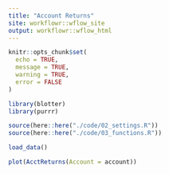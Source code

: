 ```yaml
---
title: "Account Returns"
site: workflowr::wflow_site
output: workflowr::wflow_html
---
```


```r
knitr::opts_chunk$set(
  echo = TRUE, 
  message = TRUE, 
  warning = TRUE, 
  error = FALSE
)
```

```r
library(blotter)
library(purrr)
```

```r
source(here::here("./code/02_settings.R"))
source(here::here("./code/03_functions.R"))
```

```r
load_data()
```

```r
plot(AcctReturns(Account = account))
```
